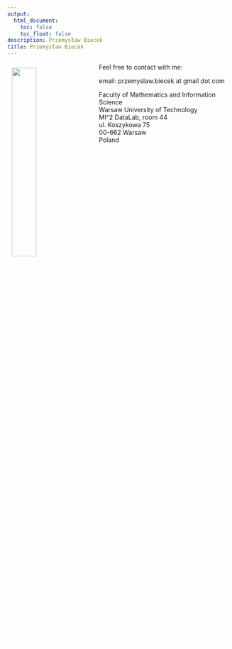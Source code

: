 ```yaml
---
output:
  html_document: 
    toc: false
    toc_float: false
description: Przemysław Biecek
title: Przemysław Biecek
---
```


<link rel="stylesheet" href="styles.css" type="text/css">

<img src="images/przemek8.png" style="width:33%; border:10px solid white; margin-right: 20px" align="left">

Feel free to contact with me:

email: przemyslaw.biecek at gmail dot com<br>

Faculty of Mathematics and Information Science<br/>
Warsaw University of Technology<br/>
MI^2 DataLab, room 44<br/>
ul. Koszykowa 75<br>
00-662 Warsaw<br>
Poland
